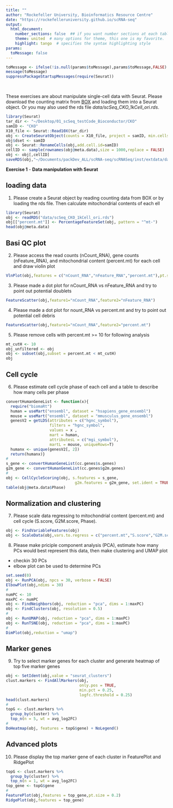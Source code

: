 ```yaml
---
title: ""
author: "Rockefeller University, Bioinformatics Resource Centre"
date: "https://rockefelleruniversity.github.io/scRNA-seq"
output: 
  html_document:
    number_sections: false  ## if you want number sections at each table header
    theme: united  # many options for theme, this one is my favorite.
    highlight: tango  # specifies the syntax highlighting style
params:
  toMessage: false    
---
```


```r
toMessage <- ifelse(!is.null(params$toMessage),params$toMessage,FALSE)
message(toMessage)
suppressPackageStartupMessages(require(Seurat))
```


<p>&nbsp;</p>
These exercises are about manipulate single-cell data with Seurat. Please download the counting matrix from [BOX](https://rockefeller.box.com/s/d6dvkjljprvqyglul1zxudv0ktfvwhsg) and loading them into a Seurat object. Or you may also used the rds file *data/scSeq_CKO_1kCell_ori.rds*. 

```r
library(Seurat)
tar_dir <- "~/Desktop/01_scSeq_testCode_Bioconductor/CKO"
samID <- "CKO"
X10_file <- Seurat::Read10X(tar_dir)
obj <- CreateSeuratObject(counts = X10_file, project = samID, min.cells = 5,min.features = 200)
obj$dset <- samID
obj <- Seurat::RenameCells(obj,add.cell.id=samID)
cellID <- sample(rownames(obj@meta.data),size = 1000,replace = FALSE)
obj <- obj[,cellID]
saveRDS(obj,"~/Documents/packDev_ALL/scRNA-seq/scRNASeq/inst/extdata/data/scSeq_CKO_1kCell_ori.rds")
```


**Exercise 1** - **Data manipulation with Seurat**

## loading data
1. Please create a Seurat object by reading counting data from BOX or by loading the rds file. Then calculate mitochondrial contents of each ell
```r
library(Seurat)
obj <- readRDS("data/scSeq_CKO_1kCell_ori.rds")
obj[["percent.mt"]] <- PercentageFeatureSet(obj, pattern = "^mt-")
head(obj@meta.data)
```

## Basi QC plot
2. Please access the read counts (nCount_RNA), gene counts (nFeature_RNA), and mitochondrial content (percent.mt) for each cell and draw violin plot
```r
VlnPlot(obj,features = c("nCount_RNA","nFeature_RNA","percent.mt"),pt.size = 0.2)
```

3. Please made a dot plot for nCount_RNA vs nFeature_RNA and try to point out potential doublets
```r
FeatureScatter(obj,feature1="nCount_RNA",feature2="nFeature_RNA")
```

4. Please made a dot plot for nount_RNA vs percent.mt and try to point out potential cell debris
```r
FeatureScatter(obj,feature1="nCount_RNA",feature2="percent.mt")
```

5. Please remove cells with percent.mt >= 10 for following analysis
```r
mt_cutH <- 10
obj_unfiltered <- obj
obj <- subset(obj,subset = percent.mt < mt_cutH)
obj
```

## Cell cycle
6. Please estimate cell cycle phase of each cell and a table to describe how many cells per phase
```r
convertHumanGeneList <- function(x){
  require("biomaRt")
  human = useMart("ensembl", dataset = "hsapiens_gene_ensembl")
  mouse = useMart("ensembl", dataset = "mmusculus_gene_ensembl")
  genesV2 = getLDS(attributes = c("hgnc_symbol"), 
                   filters = "hgnc_symbol", 
                   values = x , 
                   mart = human,
                   attributesL = c("mgi_symbol"), 
                   martL = mouse, uniqueRows=T)
  humanx <- unique(genesV2[, 2])
  return(humanx)}
#
s_gene <- convertHumanGeneList(cc.genes$s.genes)
g2m_gene <- convertHumanGeneList(cc.genes$g2m.genes)
#
obj <- CellCycleScoring(obj, s.features = s_gene,
                              g2m.features = g2m_gene, set.ident = TRUE)
table(obj@meta.data$Phase)
```

## Normalization and clustering
7. Please scale data regressing to mitochondrial content (percent.mt) and cell cycle (S.score, G2M.score, Phase).
```r
obj <- FindVariableFeatures(obj)
obj <- ScaleData(obj,vars.to.regress = c("percent.mt","S.score","G2M.score","Phase"))
```

8. Please make priciple component analysis (PCA), estimate how many PCs would best represent this data, then make clustering and UMAP plot
- checkin 30 PCs
- elbow plot can be used to determine PCs
```r
set.seed(0)
obj <- RunPCA(obj, npcs = 30, verbose = FALSE)
ElbowPlot(obj,ndims = 30)
#
numPC <- 10
maxPC <- numPC
obj <- FindNeighbors(obj, reduction = "pca", dims = 1:maxPC)
obj <- FindClusters(obj, resolution = 0.5)
#
obj <- RunUMAP(obj, reduction = "pca", dims = 1:maxPC)
obj <- RunTSNE(obj, reduction = "pca", dims = 1:maxPC)
#
DimPlot(obj,reduction = "umap")
```

## Marker genes
9. Try to select marker genes for each cluster and generate heatmap of top five marker genes
```r
obj <- SetIdent(obj,value = "seurat_clusters")
clust.markers <- FindAllMarkers(obj, 
                                only.pos = TRUE,
                                min.pct = 0.25, 
                                logfc.threshold = 0.25)
head(clust.markers)
#
topG <- clust.markers %>% 
  group_by(cluster) %>% 
  top_n(n = 5, wt = avg_log2FC)
#
DoHeatmap(obj, features = topG$gene) + NoLegend()
```

## Advanced plots
10. Please display the top marker gene of each cluster in FeaturePlot and RidgePlot
```r
topG <- clust.markers %>% 
  group_by(cluster) %>% 
  top_n(n = 1, wt = avg_log2FC)
top_gene <- topG$gene
#
FeaturePlot(obj,features = top_gene,pt.size = 0.2)
RidgePlot(obj,features = top_gene)
```
